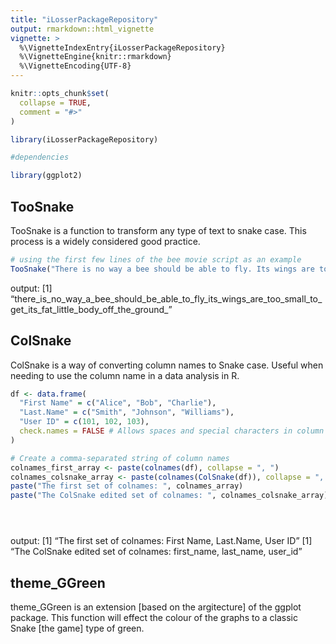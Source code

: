 ```yaml
---
title: "iLosserPackageRepository"
output: rmarkdown::html_vignette
vignette: >
  %\VignetteIndexEntry{iLosserPackageRepository}
  %\VignetteEngine{knitr::rmarkdown}
  %\VignetteEncoding{UTF-8}
---
```


```r
knitr::opts_chunk$set(
  collapse = TRUE,
  comment = "#>"
)
```

```r
library(iLosserPackageRepository)

#dependencies 

library(ggplot2)
```
  
## TooSnake

TooSnake is a function to transform any type of text to snake case. This process is a widely considered good practice. 

```r
# using the first few lines of the bee movie script as an example
TooSnake("There is no way a bee should be able to fly. Its wings are too small to get its fat little body off the ground.")

```

output:
[1] "there_is_no_way_a_bee_should_be_able_to_fly_its_wings_are_too_small_to_get_its_fat_little_body_off_the_ground_"  
  
  
  
## ColSnake
ColSnake is a way of converting column names to Snake case. Useful when needing to use the column name in a data analysis in R.


```r
df <- data.frame(
  "First Name" = c("Alice", "Bob", "Charlie"),
  "Last.Name" = c("Smith", "Johnson", "Williams"),
  "User ID" = c(101, 102, 103),
  check.names = FALSE # Allows spaces and special characters in column names
)

# Create a comma-separated string of column names
colnames_first_array <- paste(colnames(df), collapse = ", ")
colnames_colsnake_array <- paste(colnames(ColSnake(df)), collapse = ", ")
paste("The first set of colnames: ", colnames_array)
paste("The ColSnake edited set of colnames: ", colnames_colsnake_array)





```

output:
[1] "The first set of colnames:  First Name, Last.Name, User ID"
[1] "The ColSnake edited set of colnames:  first_name, last_name, user_id"


## theme_GGreen
theme_GGreen is an extension [based on the argitecture] of the ggplot package. This function will effect the colour of the graphs to a classic Snake [the game] type of green.

```r
```


```r
```

